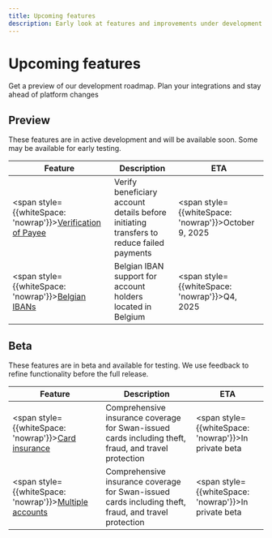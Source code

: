 ```yaml
---
title: Upcoming features
description: Early look at features and improvements under development.
---
```


# Upcoming features

Get a preview of our development roadmap. Plan your integrations and stay ahead of platform changes

## Preview

These features are in active development and will be available soon. Some may be available for early testing.

<div style={{overflowX: 'auto'}}>

| Feature | Description | ETA |
|---------|-------------|-----|
| <span style={{whiteSpace: 'nowrap'}}>[Verification of Payee](verification-of-payee)</span> | Verify beneficiary account details before initiating transfers to reduce failed payments | <span style={{whiteSpace: 'nowrap'}}>October 9, 2025</span> |
| <span style={{whiteSpace: 'nowrap'}}>[Belgian IBANs](belgian-ibans)</span> | Belgian IBAN support for account holders located in Belgium | <span style={{whiteSpace: 'nowrap'}}>Q4, 2025</span> |

</div>

## Beta

These features are in beta and available for testing. We use feedback to refine functionality before the full release.

<div style={{overflowX: 'auto'}}>

| Feature | Description | ETA |
|---------|-------------|-----|
| <span style={{whiteSpace: 'nowrap'}}>[Card insurance](card-insurance)</span> | Comprehensive insurance coverage for Swan-issued cards including theft, fraud, and travel protection | <span style={{whiteSpace: 'nowrap'}}>In private beta</span> |
| <span style={{whiteSpace: 'nowrap'}}>[Multiple accounts](multiple-accounts)</span> | Comprehensive insurance coverage for Swan-issued cards including theft, fraud, and travel protection | <span style={{whiteSpace: 'nowrap'}}>In private beta</span> |

</div>